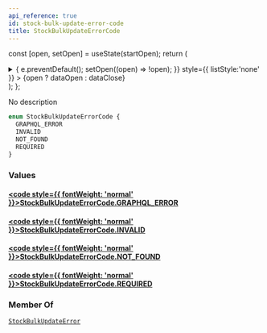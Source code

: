 ```yaml
---
api_reference: true
id: stock-bulk-update-error-code
title: StockBulkUpdateErrorCode
---
```






const [open, setOpen] = useState(startOpen);
return (
<details {...(open ? { open: true } : {})} className="details" style={{ border:'none', boxShadow:'none', background:'var(--ifm-background-color)' }}>
<summary
onClick={(e) => {
e.preventDefault();
setOpen((open) => !open);
}}
style={{ listStyle:'none' }} >
{open ? dataOpen : dataClose}
</summary>
{open && children}
</details>
);
};

No description

```graphql
enum StockBulkUpdateErrorCode {
  GRAPHQL_ERROR
  INVALID
  NOT_FOUND
  REQUIRED
}
```

### Values

#### [<code style={{ fontWeight: 'normal' }}>StockBulkUpdateErrorCode.<b>GRAPHQL_ERROR</b></code>](#)

#### [<code style={{ fontWeight: 'normal' }}>StockBulkUpdateErrorCode.<b>INVALID</b></code>](#)

#### [<code style={{ fontWeight: 'normal' }}>StockBulkUpdateErrorCode.<b>NOT_FOUND</b></code>](#)

#### [<code style={{ fontWeight: 'normal' }}>StockBulkUpdateErrorCode.<b>REQUIRED</b></code>](#)

### Member Of

[`StockBulkUpdateError`](../../../api-reference/products/objects/stock-bulk-update-error.mdx) <Badge class="badge badge--secondary" text="object"/>
